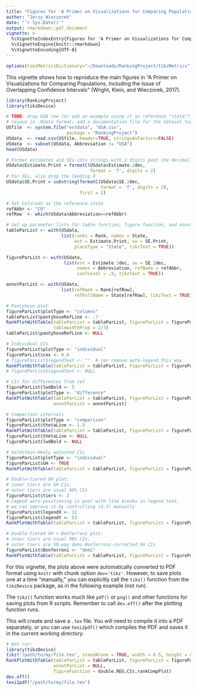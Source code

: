 ```yaml
---
title: "Figures for 'A Primer on Visualizations for Comparing Populations...'"
author: "Jerzy Wieczorek"
date: "`r Sys.Date()`"
output: rmarkdown::pdf_document
vignette: >
  %\VignetteIndexEntry{Figures for 'A Primer on Visualizations for Comparing Populations...'}
  %\VignetteEngine{knitr::rmarkdown}
  %\VignetteEncoding{UTF-8}
---
```


```r
options(tikzMetricsDictionary="~/Downloads/RankingProject/tikzMetrics")
```

This vignette shows how to reproduce the main figures in "A Primer on Visualizations for Comparing Populations, Including the Issue of Overlapping Confidence Intervals" (Wright, Klein, and Wieczorek, 2017).

```r
library(RankingProject)
library(tikzDevice)

# TODO: drop USA row (or add an example using it as reference "state"?);
# resave in .Rdata format; add a documentation file for the dataset too
USfile  <- system.file("extdata", "USA.csv",
                       package = "RankingProject")
USdata  <- read.csv(USfile, header=TRUE, stringsAsFactors=FALSE)
USdata  <- subset(USdata, Abbreviation != "USA")
head(USdata)

# Format estimates and SEs into strings with 2 digits past the decimal
USdata$Estimate.Print = formatC(USdata$Estimate.2dec,
                                format = 'f', digits = 2)
# For SEs, also drop the leading 0
USdata$SE.Print = substring(formatC(USdata$SE.2dec,
                                    format = 'f', digits = 2),
                            first = 2)

# Set Colorado as the reference state
refAbbr <- "CO"
refRow  <- which(USdata$Abbreviation==refAbbr)

# Set up parameter lists for table function, figure function, and annotations
tableParList <- with(USdata,
                     list(ranks = Rank, names = State, 
                          est = Estimate.Print, se = SE.Print,
                          placeType = "State", tikzText = TRUE))

figureParList <- with(USdata,
                      list(est = Estimate.2dec, se = SE.2dec,
                           names = Abbreviation, refName = refAbbr,
                           confLevel = .9, tikzText = TRUE))

annotParList <- with(USdata,
                     list(refRank = Rank[refRow],
                          refFullName = State[refRow], tikzText = TRUE))

# Pantyhose plot
figureParList$plotType <- "columns"
tableParList$pantyhoseRefLine <- .7
RankPlotWithTable(tableParList = tableParList, figureParList = figureParList,
                  tablewidthProp = 2/7)
tableParList$pantyhoseRefLine <- NULL

# Individual CIs
figureParList$plotType <- "individual"
figureParList$cex <- 0.6
# figureParList$legendText <- ""  # can remove auto-legend this way
RankPlotWithTable(tableParList = tableParList, figureParList = figureParList)
# figureParList$legendText <- NULL

# CIs for differences from ref
figureParList$lwdBold <- 5
figureParList$plotType <- "difference"
RankPlotWithTable(tableParList = tableParList, figureParList = figureParList,
                  annotParList = annotParList)

# Comparison intervals
figureParList$plotType <- "comparison"
figureParList$thetaLine <- 1.5
RankPlotWithTable(tableParList = tableParList, figureParList = figureParList)
figureParList$thetaLine <- NULL
figureParList$lwdBold <- NULL

# Goldstein-Healy adjusted CIs
figureParList$plotType <- "individual"
figureParList$GH <- TRUE
RankPlotWithTable(tableParList = tableParList, figureParList = figureParList)

# Double-tiered GH plot:
# inner tiers are GH CIs,
# outer tiers are usual 90% CIs
figureParList$tiers <- 2
# Legend auto-positioning is poor with line breaks in legend text;
# we can improve it by controlling (X,Y) manually
figureParList$legendX <- 12
figureParList$legendY <- 53
RankPlotWithTable(tableParList = tableParList, figureParList = figureParList)

# Double-tiered GH + Bonferroni plot:
# inner tiers are usual 90% CIs,
# outer tiers are 50-way demi-Bonferroni-corrected GH CIs
figureParList$Bonferroni <- "demi"
RankPlotWithTable(tableParList = tableParList, figureParList = figureParList)
```

For this vignette, the plots above were automatically converted to PDF format using `knitr` with chunk option `dev='tikz'`. However, to save plots one at a time "manually," you can explicitly call the `tikz()` function from the `tikzDevice` package, as in the following example (not run).

The `tikz()` function works much like `pdf()` or `png()` and other functions for saving plots from R scripts. Remember to call `dev.off()` after the plotting function runs.

This will create and save a `.tex` file. You will need to compile it into a PDF separately, or you can use `texi2pdf()` which compiles the PDF and saves it in the current working directory.

```r
# Not run:
library(tikzDevice)
tikz("/path/to/my/file.tex", standAlone = TRUE, width = 6.5, height = 8)
RankPlotWithTable(tableParList = tableParList, figureParList = figureParList,
                  annotParList = NULL,
                  figureFunction = double.REG.CIs.rankCompPlot)
dev.off()
texi2pdf("/path/to/my/file.tex")
```

